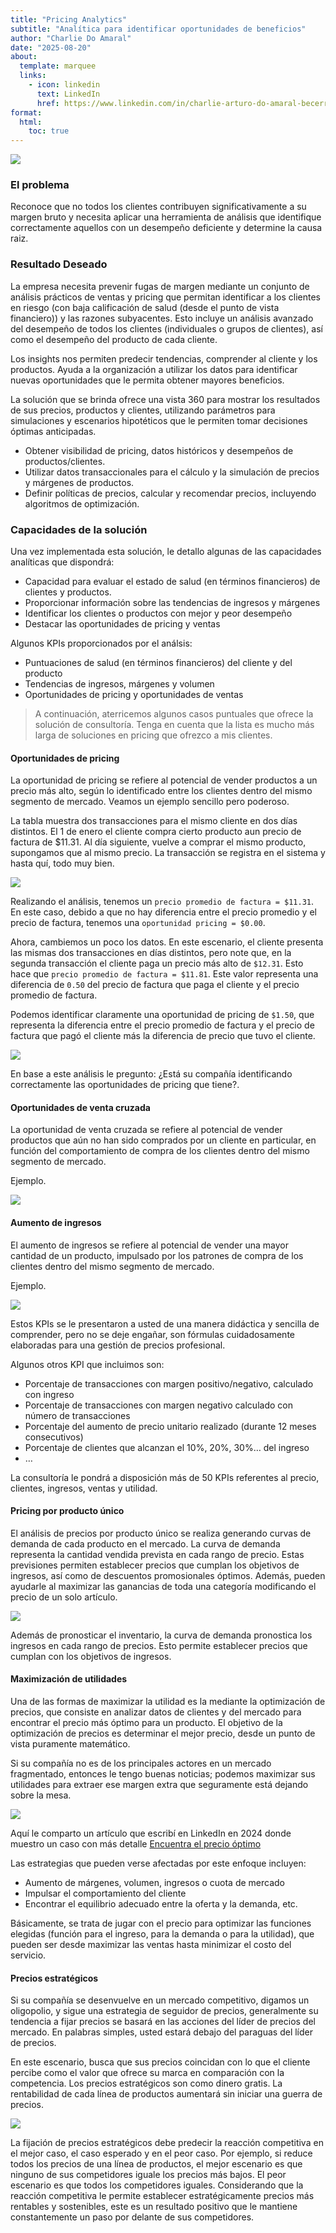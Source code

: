 ```yaml
---
title: "Pricing Analytics"
subtitle: "Analítica para identificar oportunidades de beneficios"
author: "Charlie Do Amaral"
date: "2025-08-20"
about: 
  template: marquee
  links: 
    - icon: linkedin
      text: LinkedIn
      href: https://www.linkedin.com/in/charlie-arturo-do-amaral-becerra/
format:
  html:
    toc: true
---
```


![](pricing_analytics_frontend.jpg)

### El problema
Reconoce que no todos los clientes contribuyen significativamente a su margen bruto y necesita aplicar una herramienta de análisis que identifique correctamente aquellos con un desempeño deficiente y determine la causa raiz. 

### Resultado Deseado

La empresa necesita prevenir fugas de margen mediante un conjunto de análisis prácticos de ventas y pricing que permitan identificar a los clientes en riesgo (con baja calificación de salud (desde el punto de vista financiero)) y las razones subyacentes. Esto incluye un análisis avanzado del desempeño de todos los clientes (individuales o grupos de clientes), así como el desempeño del producto de cada cliente.

Los insights nos permiten predecir tendencias, comprender al cliente y los productos. Ayuda a la organización a utilizar los datos para identificar nuevas oportunidades que le permita obtener mayores beneficios.

La solución que se brinda ofrece una vista 360 para mostrar los resultados de sus precios, productos y clientes, utilizando parámetros para simulaciones y escenarios hipotéticos que le permiten tomar decisiones óptimas anticipadas.

* Obtener visibilidad de pricing, datos históricos y desempeños de productos/clientes.
* Utilizar datos transaccionales para el cálculo y la simulación de precios y márgenes de productos.
* Definir políticas de precios, calcular y recomendar precios, incluyendo algoritmos de optimización.

### Capacidades de la solución

Una vez implementada esta solución, le detallo algunas de las capacidades analíticas que dispondrá:

* Capacidad para evaluar el estado de salud (en términos financieros) de clientes y productos.
* Proporcionar información sobre las tendencias de ingresos y márgenes
* Identificar los clientes o productos con mejor y peor desempeño
* Destacar las oportunidades de pricing y ventas

Algunos KPIs proporcionados por el análsis:

* Puntuaciones de salud (en términos financieros) del cliente y del producto
* Tendencias de ingresos, márgenes y volumen
* Oportunidades de pricing y oportunidades de ventas

> A continuación, aterricemos algunos casos puntuales que ofrece la solución de consultoría. Tenga en cuenta que la lista es mucho más larga de soluciones en pricing que ofrezco a mis clientes.

#### Oportunidades de pricing

La oportunidad de pricing se refiere al potencial de vender productos a un precio más alto, según lo identificado entre los clientes dentro del mismo segmento de mercado. Veamos un ejemplo sencillo pero poderoso.

La tabla muestra dos transacciones para el mismo cliente en dos días distintos. El 1 de enero el cliente compra cierto producto aun precio de factura de $11.31. Al día siguiente, vuelve a comprar el mismo producto, supongamos que al mismo precio. La transacción se registra en el sistema y hasta quí, todo muy bien.

![](pricing_opportunity_1.png)

Realizando el análisis, tenemos un `precio promedio de factura = $11.31`. En este caso, debido a que no hay diferencia entre el precio promedio y el precio de factura, tenemos una `oportunidad pricing = $0.00`. 

Ahora, cambiemos un poco los datos. En este escenario, el cliente presenta las mismas dos transacciones en días distintos, pero note que, en la segunda transacción el cliente paga un precio más alto de `$12.31`. Esto hace que `precio promedio de factura = $11.81`. Este valor representa una diferencia de `0.50` del precio de factura que paga el cliente y el precio promedio de factura.

Podemos identificar claramente una oportunidad de pricing de `$1.50`, que representa la diferencia entre el precio promedio de factura y el precio de factura que pagó el cliente más la diferencia de precio que tuvo el cliente.

![](pricing_opportunity_2.png)

En base a este análisis le pregunto: ¿Está su compañía identificando correctamente las oportunidades de pricing que tiene?.

#### Oportunidades de venta cruzada
La oportunidad de venta cruzada se refiere al potencial de vender productos que aún no han sido comprados por un cliente en particular, en función del comportamiento de compra de los clientes dentro del mismo segmento de mercado.

Ejemplo.

![](venta_cruzada.png)

#### Aumento de ingresos
El aumento de ingresos se refiere al potencial de vender una mayor cantidad de un producto, impulsado por los patrones de compra de los clientes dentro del mismo segmento de mercado.

Ejemplo.

![](aumento_de_imgreso.png)

Estos KPIs se le presentaron a usted de una manera didáctica y sencilla de comprender, pero no se deje engañar, son fórmulas cuidadosamente elaboradas para una gestión de precios profesional.

Algunos otros KPI que incluimos son:

* Porcentaje de transacciones con margen positivo/negativo, calculado con ingreso
* Porcentaje de transacciones con margen negativo calculado con número de transacciones
* Porcentaje del aumento de precio unitario realizado (durante 12 meses consecutivos)
* Porcentaje de clientes que alcanzan el 10%, 20%, 30%... del ingreso
* ...

La consultoría le pondrá a disposición más de 50 KPIs referentes al precio, clientes, ingresos, ventas y utilidad.

#### Pricing por producto único
El análisis de precios por producto único se realiza generando curvas de demanda de cada producto en el mercado. La curva de demanda representa la cantidad vendida prevista en cada rango de precio. Estas previsiones permiten establecer precios que cumplan los objetivos de ingresos, así como de descuentos promosionales óptimos. Además, pueden ayudarle al maximizar las ganancias de toda una categoría modificando el precio de un solo artículo.

![](curva_de_demanda.png)

Además de pronosticar el inventario, la curva de demanda pronostica los ingresos en cada rango de precios. Esto permite establecer precios que cumplan con los objetivos de ingresos.

#### Maximización de utilidades
Una de las formas de maximizar la utilidad es la mediante la optimización de precios, que consiste en analizar datos de clientes y del mercado para encontrar el precio más óptimo para un producto. El objetivo de la optimización de precios es determinar el mejor precio, desde un punto de vista puramente matemático.

Si su compañía no es de los principales actores en un mercado fragmentado, entonces le tengo buenas noticias; podemos maximizar sus utilidades para extraer ese margen extra que seguramente está dejando sobre la mesa.

![](maximizacion_utilidades.png)

Aquí le comparto un artículo que escribí en LinkedIn en 2024 donde muestro un caso con más detalle [Encuentra el precio óptimo](https://www.linkedin.com/pulse/importancia-de-encontrar-el-precio-%C3%B3ptimo-do-amaral-becerra-dhmif/?trackingId=NsEV%2BKtoRyWIkI28gbdu9w%3D%3D)

Las estrategias que pueden verse afectadas por este enfoque incluyen:

* Aumento de márgenes, volumen, ingresos o cuota de mercado
* Impulsar el comportamiento del cliente
* Encontrar el equilibrio adecuado entre la oferta y la demanda, etc.

Básicamente, se trata de jugar con el precio para optimizar las funciones elegidas (función para el ingreso, para la demanda o para la utilidad), que pueden ser desde maximizar las ventas hasta minimizar el costo del servicio.

#### Precios estratégicos
Si su compañía se desenvuelve en un mercado competitivo, digamos un oligopolio, y sigue una estrategia de seguidor de precios, generalmente su tendencia a fijar precios se basará en las acciones del líder de precios del mercado. En palabras simples, usted estará debajo del paraguas del líder de precios.

En este escenario, busca que sus precios coincidan con lo que el cliente percibe como el valor que ofrece su marca en comparación con la competencia. Los precios estratégicos son como dinero gratis. La rentabilidad de cada línea de productos aumentará sin iniciar una guerra de precios.

![](precios_estrategicos.png)

La fijación de precios estratégicos debe predecir la reacción competitiva en el mejor caso, el caso esperado y en el peor caso. Por ejemplo, si reduce todos los precios de una línea de productos, el mejor escenario es que ninguno de sus competidores iguale los precios más bajos. El peor escenario es que todos los competidores iguales. Considerando que la reacción competitiva le permite establecer estratégicamente precios más rentables y sostenibles, este es un resultado positivo que le mantiene constantemente un paso por delante de sus competidores.

